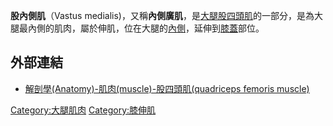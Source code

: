 {{expert|subject=解剖學|time=2019-01-05T12:46:35+00:00}}

{{refimprove|time=2015-04-15T04:43:15+00:00}}
{{Infobox muscle
|Name=Vastus medialis
<!--|pronounce = {{IPAc-en|ˈ|v|æ|s|t|ə|s|_|ˌ|m|ɛ|d|i|ˈ|eɪ|l|ᵻ|s}} or {{IPAc-en|ˈ|v|æ|s|t|ə|s|_|ˌ|m|ɛ|d|i|ˈ|æ|l|ᵻ|s}}-->
|Latin=Musculus vastus medialis or musculus vastus internus
|Image=
|Caption=股內側肌
|Image2=Illu lower extremity muscles zh.jpg
|Caption2=下肢肌肉
|Origin=[[股骨|股骨]]
|Insertion={{link-en|股四頭肌腱|Quadriceps tendon}}
|Blood=[[股動脈|股動脈]]
|Nerve={{link-en|股神經|Femoral nerve}}
|Action=伸展[[膝|膝]]部
}}
'''股內側肌'''（Vastus medialis)，又稱'''內側廣肌'''，是[[大腿|大腿]][[股四頭肌|股四頭肌]]的一部分，是為大腿最內側的肌肉，屬於伸肌，位在大腿的[[人体解剖学方位|內側]]，延伸到[[膝蓋|膝蓋]]部位。

== 外部連結 == 
*[http://smallcollation.blogspot.tw/2013/02/anatomy-muscle-quadriceps-femoris-muscle.html#gsc.tab=0 解剖學(Anatomy)-肌肉(muscle)-股四頭肌(quadriceps femoris muscle)]
{{下肢的肌肉}}
{{醫學小作品}}
[[Category:大腿肌肉|Category:大腿肌肉]]
[[Category:膝伸肌|Category:膝伸肌]]